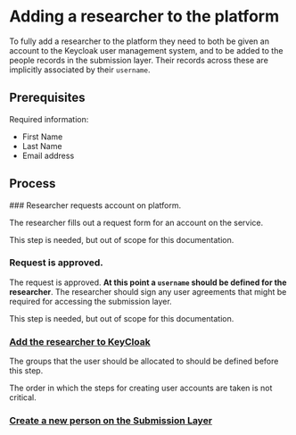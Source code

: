 
# Adding a researcher to the platform

To fully add a researcher to the platform
they need to both be given an account to the Keycloak user management system,
and to be added to the people records in the submission layer.
Their records across these are implicitly associated by their `username`.

## Prerequisites

Required information:
- First Name
- Last Name
- Email address

## Process


<Steps>
### Researcher requests account on platform.

The researcher fills out a request form for an account on the service.

<Callout>
This step is needed, but out of scope for this documentation.
</Callout>

### Request is approved.

The request is approved.
**At this point a `username` should be defined for the researcher**.
The researcher should sign any user agreements 
that might be required for accessing the submission layer.

<Callout>
This step is needed, but out of scope for this documentation.
</Callout>


### [Add the researcher to KeyCloak](/five_safes_tes/guides/keycloakAdminAddingNewUser)

The groups that the user should be allocated to should be defined before this step.

<Callout>
The order in which the steps for creating user accounts are taken is not critical.
</Callout>

### [Create a new person on the Submission Layer](/five_safes_tes/guides/submissionManagerAddingNewPerson)

</Steps>